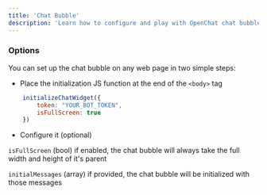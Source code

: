 ```yaml
---
title: 'Chat Bubble'
description: 'Learn how to configure and play with OpenChat chat bubble'
---
```


### Options

You can set up the chat bubble on any web page in two simple steps:
- Place the initialization JS function at the end of the `<body>` tag
```javascript
    initializeChatWidget({
        token: "YOUR_BOT_TOKEN",
        isFullScreen: true
    })
```

- Configure it (optional)

`isFullScreen` (bool) if enabled, the chat bubble will always take the full width and height of it's parent

`initialMessages` (array) if provided, the chat bubble will be initialized with those messages